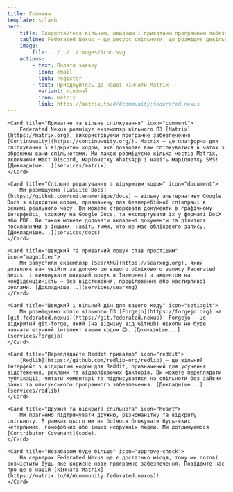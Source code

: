 ```yaml
---
title: Головна
template: splash
hero:
    title: Скористайтеся вільним, швидким і приватним програмним забезпеченням Federated Nexus
    tagline: Federated Nexus — це ресурс спільноти, що розміщує декілька служб FOSS (особливо федеративних), включаючи Matrix і Forgejo.
    image:
        file: ../../../images/icon.svg
    actions:
        - text: Подати заявку
          icon: email
          link: register
        - text: Приєднуйтесь до нашої кімнати Matrix
          variant: minimal
          icon: matrix
          link: https://matrix.to/#/#community:federated.nexus
---
```



<CardGrid>

    <Card title="Приватне та вільне спілкування" icon="comment">
        Federated Nexus розміщує екземпляр вільного ПЗ [Matrix](https://matrix.org), використовуючи програмне забезпечення [Continuwuity](https://continuwuity.org/). Matrix — це платформа для спілкування з відкритим кодом, яка дозволяє вам спілкуватися в чатах з обраними вами спільнотами. Ми також розміщуємо кілька мостів Matrix, включаючи міст Discord, маріонетку WhatsApp і навіть маріонетку SMS!  [Докладніше...](services/matrix)
    </Card>

    <Card title="Спільне редагування з відкритим кодом" icon="document">
    	Ми розміщуємо [LaSuite Docs](https://github.com/suitenumerique/docs) — вільну альтернативу Google Docs з відкритим кодом, призначену для безперебійної співпраці в режимі реального часу. Ви можете створювати документи в графічному інтерфейсі, схожому на Google Docs, та експортувати їх у форматі DocX або PDF. Ви також можете додавати вкладені документи та ділитися посиланнями з іншими, навіть тими, хто не має облікового запису. [Докладніше...](services/docs)
    </Card>

    <Card title="Швидкий та приватний пошук став простішим" icon="magnifier">
        Ми запустили екземпляр [SearXNG](https://searxng.org), який дозволяє вам увійти за допомогою вашого облікового запису Federated Nexus  і виконувати швидкий пошук в Інтернеті з акцентом на конфіденційність — без відстеження, профілювання або настирливої реклами. [Докладніше...](services/searxng)
    </Card>

    <Card title="Швидкий і вільний дім для вашого коду" icon="seti:git">
        Ми розміщуємо копію вільного ПЗ [Forgejo](https://forgejo.org) на [git.federated.nexus](https://git.federated.nexus)! Forgejo — це відкритий git-forge, який (на відміну від GitHub) ніколи не буде навчати штучний інтелект вашим кодом 🙃. [Докладніше...](services/forgejo)
    </Card>

    <Card title="Переглядайте Reddit приватно" icon="reddit">
    	[Redlib](https://github.com/redlib-org/redlib) — це вільний інтерфейс з відкритим кодом для Reddit, призначений для усунення відстеження, реклами та відволікаючих факторів. Ви можете переглядати публікації, читати коментарі та підписуватися на спільноти без зайвих даних та шпигунського програмного забезпечення. [Докладніше...](services/redlib)
    </Card>

    <Card title="Дружня та відкрита спільнота" icon="heart">
        Ми прагнемо підтримувати дружню, різноманітну та відкриту спільноту. В рамках цього ми не боїмося блокувати будь-яких нетерпимих, гомофобних або інших недружніх людей. Ми дотримуємося [Contributor Covenant](code).
    </Card>

    <Card title="Незабаром буде більше" icon="approve-check">
        На серверах Federated Nexus ще є достатньо місця, тому ми готові розмістити будь-яке корисне нове програмне забезпечення. Повідомте нас про це в нашій [кімнаті Matrix](https://matrix.to/#/#community:federated.nexus)!
    </Card>

</CardGrid>
